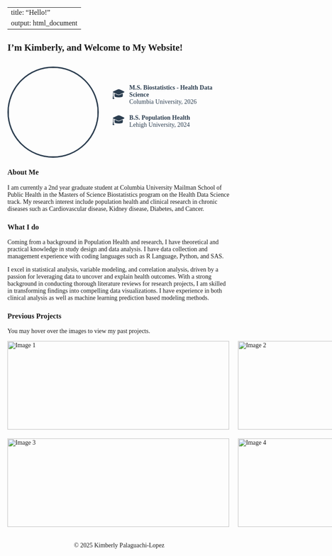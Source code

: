 
---
title: "Hello!"
output: html_document
---

<style>
body {
    font-family: 'Georgia', serif;
}

h1, h2, h3 {
    font-family: 'Georgia', serif;
}
</style>

## I'm Kimberly, and Welcome to My Website!

```{=html}
<div style="display: flex; align-items: flex-start; gap: 30px; margin-top: 30px;">

  
  <img src="images/IMG_5708.jpeg" style="width:200px; height:200px; border-radius:50%; object-fit:cover; border: 3px solid #2C3E50;">

  
  <div class="education-details" style="font-family: Georgia, serif; padding-top: 40px;">
    <div class="edu-item" style="display: flex; align-items: center; margin-bottom: 15px; color: #2C3E50;">
      <span class="edu-icon" style="font-size: 24px; margin-right: 10px;">🎓</span>
      <div>
        <strong>M.S. Biostatistics - Health Data Science</strong><br>
        Columbia University, 2026
      </div>
    </div>

    <div class="edu-item" style="display: flex; align-items: center; margin-bottom: 15px; color: #2C3E50;">
      <span class="edu-icon" style="font-size: 24px; margin-right: 10px;">🎓</span>
      <div>
        <strong>B.S. Population Health</strong><br>
        Lehigh University, 2024
      </div>
    </div>
  </div>

</div>

```
### About Me

I am currently a 2nd year graduate student at Columbia University Mailman School of Public Health in the Masters of Science Biostatistics program on the Health Data Science track. My research interest include population health and clinical research in chronic diseases such as Cardiovascular disease, Kidney disease, Diabetes, and Cancer. 

### What I do

Coming from a background in Population Health and research, I have theoretical and practical knowledge in study design and data analysis. I have data collection and management experience with coding languages such as R Language, Python, and SAS. 

I excel in statistical analysis, variable modeling, and correlation analysis, driven by a passion for leveraging data to uncover and explain health outcomes. With a strong background in conducting thorough literature reviews for research projects, I am skilled in transforming findings into compelling data visualizations. I have experience in both clinical analysis as well as machine learning prediction based modeling methods. 

### Previous Projects 

You may hover over the images to view my past projects. 
```{=html}
<style>

#image-grid .grid-container {
  display: grid;
  grid-template-columns: repeat(2, 1fr);  
  gap: 20px;  
  justify-items: center;
  align-items: center;
}


#image-grid .container {
  position: relative;
  width: 500px;  
  height: 200px; 
}

#image-grid .image {
  display: block;
  width: 100%;
  height: 100%;
  object-fit: cover;  
  transition: filter 0.5s ease;  
}


#image-grid .container:hover .image {
  filter: blur(1px);  
}


#image-grid .overlay {
  position: absolute;
  top: 0;
  bottom: 0;
  left: 0;
  right: 0;
  opacity: 0;  
  transition: .5s ease; /* for opacity */
}


#image-grid .container:hover .overlay {
  opacity: 1;  /* Show overlay when container is hovered */
}

#image-grid .text {
  color: white;
  font-size: 20px;
  position: absolute;
  top: 50%;
  left: 50%;
  transform: translate(-50%, -50%);
  text-align: center;
}

#image-grid .text a {
  color: white; 
  text-decoration: none; 
}

#image-grid .text a:hover {
  text-decoration: underline; 
}
</style>



<div id="image-grid">
  <div class="grid-container">
    <div class="container">
      <img src="images/photo1.jpg" alt="Image 1" class="image">
      <div class="overlay">
        <div class="text"><a href="projects.html">Breast Cancer Survival Modeling</a></div>
      </div>
    </div>
    <div class="container">
      <img src="images/photo2.jpg" alt="Image 2" class="image">
      <div class="overlay">
        <div class="text"><a href="asthma_project.html">Asthma Prevalence and Temperature</a></div>
      </div>
    </div>
    <div class="container">
      <img src="images/photo3.jpg" alt="Image 3" class="image">
      <div class="overlay">
        <div class="text"><a href="ewaste.html">E-waste and Health Outcomes in Latin America</a></div>
      </div>
    </div>
    <div class="container">
      <img src="images/photo4.jpg" alt="Image 4" class="image">
      <div class="overlay">
        <div class="text"><a href="cap.html">Health Disparities Among Older Adults Living with a Disability in NYC</a></div>
      </div>
    </div>
  </div>
</div>

```



```{=html}
<head>
    <meta charset="UTF-8">
    <meta name="viewport" content="width=device-width, initial-scale=1.0">
    <title>My Portfolio</title>
    <link rel="stylesheet" href="https://cdnjs.cloudflare.com/ajax/libs/font-awesome/6.0.0-beta3/css/all.min.css">
    <style>
        footer {
            text-align: center;
            padding: 20px;
            background-color: transparent;
        }
    </style>
</head>
<body>

<footer>
    <p>© 2025 Kimberly Palaguachi-Lopez</p>
</footer>

</body>
</html>

```





